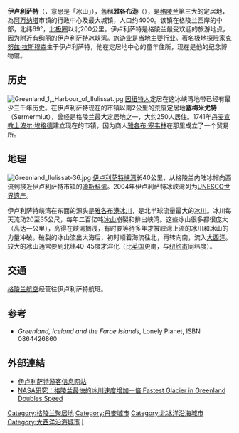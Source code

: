{{Infobox settlement
| name = {{PAGENAME}}
| native_name = {{lang|kl|Ilulissat}}
| other_name = {{lang|da|Jakobshavn}}
| image_skyline = {{Photomontage
|photo1a=The colors from Ilulissat - Greenland. - panoramio.jpg
|photo1b=Ilulissat.jpg
|photo2a=Sailing in the Icefjord.jpg
|photo3a=Rasmussenhaus.JPG
|photo3b=Ilulissat 4 Eglise Groenland 2009 Expédition ACarré.JPG
|size=250
|position=center
|color=	white
}}
| image_caption = 由左上至右下：當地民居、舊城區、[[伊盧利薩特冰峽灣|伊盧利薩特冰峽灣]]、博物館、教堂
| pushpin_map = Greenland
| pushpin_label_position = right
| pushpin_map_caption = {{PAGENAME}}在[[格陵蘭|格陵蘭]]的位置
| settlement_type = 城鎮
| subdivision_type = 主權國家
| subdivision_name = {{flagicon|DEN}} [[丹麥王國|丹麥王國]]
| subdivision_type1 = [[屬地|自治國]]
| subdivision_name1 = {{flag|Greenland}}
| subdivision_type2 = [[格陵蘭行政區劃|市镇]]
| subdivision_name2 = [[阿万纳塔|阿万纳塔]]
| leader_title = 市長
| leader_name = 
| leader_party = 
| established_title = 建立
| established_date = 1727年
| established_title2 = 城鎮地位
| established_date2 = 1782年
| elevation_max_m = 2,010
| elevation_min_m = 1
| area_total_km2 = 11.25
| area_metro_km2 = 47
| population_total = 4,617
| population_as_of = 2020年
| population_density_km2 = auto
| timezone = [[UTC−03:00|UTC-3]]
| timezone_DST = [[UTC−02:00|UTC-2]]
| coordinates = {{coord|69|13|N|51|06|W|display=inline,title}}
| postal_code = 3952
| area_code = +299 94
| blank_name = 種族構成
| blank_info = 90.98% [[因紐特人|因紐特人]]<br>9.02% 其他
| website = {{url|
www.avannaata.gl}} }}
'''伊卢利萨特'''（{{lang-kl|Ilulissat}}，意思是「冰山」），舊稱'''雅各布港'''（{{lang-da|Jakobshavn}}），是[[格陵兰|格陵兰]]第三大的定居地，為[[阿万纳塔|阿万纳塔]]市镇的行政中心及最大城镇，人口约4000。该镇在格陵兰西岸的中部，北纬69°，[[北极圈|北极圈]]以北200公里。伊卢利萨特是格陵兰最受欢迎的旅游地点，因为附近有绚丽的伊卢利萨特冰峡湾。旅游业是当地主要行业。著名极地探险家[[克努兹·拉斯穆森|克努兹·拉斯穆森]]生于伊卢利萨特，他在定居地中心的童年住所，现在是他的纪念博物馆。

==历史==
[[File:Greenland_1,_Harbour_of_Ilulissat.jpg|thumb]]
[[因纽特人|因纽特人]]定居在这冰峡湾地带已经有最少三千年历史。在伊卢利萨特现在的市镇以南2公里的荒废定居地'''塞梅米尤特'''（Sermermiut），曾经是格陵兰最大定居地之一，大约250人居住。1741年[[丹麦|丹麦]][[宣教士|宣教士]][[波尔·埃格德|波尔·埃格德]]建立现在的市镇，因为商人[[雅各布·塞韦林|雅各布·塞韦林]]在那里成立了一个贸易所。

==地理==
[[File:Greenland_Ilulissat-36.jpg|thumb]]
[[伊盧利薩特冰峽灣|伊卢利萨特峡湾]]长40公里，从格陵兰内陆冰帽向西流到接近伊卢利萨特市镇的[[迪斯科湾|迪斯科湾]]。2004年伊卢利萨特冰峡湾列为[[UNESCO|UNESCO]][[世界遗产|世界遗产]]。

伊卢利萨特峡湾在东面的源头是[[雅各布港冰川|雅各布港冰川]]，是北半球流量最大的[[冰川|冰川]]。冰川每天流动20至35公尺，每年二百亿吨[[冰山|冰山]]崩裂和排出峡湾。这些冰山很多都很庞大（高达一公里），高得在峡湾搁浅，有时要等待多年才被峡湾上流的冰川和冰山的力量冲破。破裂的冰山流出大海后，初时顺着海流往北，再转向南，流入[[大西洋|大西洋]]。较大的冰山通常要到北纬40-45度才溶化（比[[英国|英国]]更南，与[[纽约市|纽约市]]同纬度）。

{{Weather box|location = 伊盧利薩特，1961-1990年數據
|metric first = Y
|single line = Y
|Jan high C = -9.0
|Feb high C = -10.1
|Mar high C = -10.6
|Apr high C = -3.8
|May high C = 3.4
|Jun high C = 8.3
|Jul high C = 11.4
|Aug high C = 10.2
|Sep high C = 5.5
|Oct high C = -0.5
|Nov high C = −4.8
|Dec high C = −7.6
|Jan low C = −16.6
|Feb low C = −18.3
|Mar low C = −19.3
|Apr low C = -12.6
|May low C = -3.4
|Jun low C = 1.8
|Jul low C = 4.4
|Aug low C = 3.3
|Sep low C = -0.8
|Oct low C = -6.7
|Nov low C = −11.1
|Dec low C = −14.8
| Jan record high C = 12.2
| Feb record high C = 9.0
| Mar record high C = 12.0
| Apr record high C = 10.2
| May record high C = 16.5
| Jun record high C = 18.0
| Jul record high C = 20.6
| Aug record high C = 20.4
| Sep record high C = 16.1
| Oct record high C = 12.4
| Nov record high C = 11.4
| Dec record high C = 11.6
| year record high C = 
| Jan record low C = -33.6
| Feb record low C = -33.6
| Mar record low C = -37.8
| Apr record low C = -29.5
| May record low C = -21.1
| Jun record low C = -5.9
| Jul record low C = -1.5
| Aug record low C = -3.0
| Sep record low C = -13.8
| Oct record low C = -18.2
| Nov record low C = -27.5
| Dec record low C = -34.0
| year record low C = 
| precipitation colour = green
|Jan precipitation mm = 13
|Feb precipitation mm = 16
|Mar precipitation mm = 13
|Apr precipitation mm = 18
|May precipitation mm = 18
|Jun precipitation mm = 24
|Jul precipitation mm = 32
|Aug precipitation mm = 31
|Sep precipitation mm = 41
|Oct precipitation mm = 25
|Nov precipitation mm = 22
|Dec precipitation mm = 18
|unit precipitation days = 1.0 mm
|Jan precipitation days =  4.3
|Feb precipitation days =  4.0
|Mar precipitation days = 4.0
|Apr precipitation days =  5.0
|May precipitation days =  4.2
|Jun precipitation days =  4.8
|Jul precipitation days = 5.3
|Aug precipitation days =  5.4
|Sep precipitation days = 7.4
|Oct precipitation days = 5.3
|Nov precipitation days = 5.6
|Dec precipitation days = 5.0
| Jan snow days = 7.6
| Feb snow days = 7.2
| Mar snow days = 7.8
| Apr snow days = 8.0
| May snow days = 6.0
| Jun snow days = 0.6
| Jul snow days = 0.0
| Aug snow days = 0.4
| Sep snow days = 3.3
| Oct snow days = 5.9
| Nov snow days = 7.3
| Dec snow days = 7.2
| year snow days =
|Jan sun= 0
|Feb sun= 28
|Mar sun= 93
|Apr sun= 180
|May sun= 279
|Jun sun= 300
|Jul sun= 279
|Aug sun= 217
|Sep sun= 120
|Oct sun= 62
|Nov sun= 30
|Dec sun= 0
|Jan percentsun = 0.0
|Feb percentsun = 13.2
|Mar percentsun = 25.8
|Apr percentsun = 37.4
|May percentsun = 41.7
|Jun percentsun = 41.7
|Jul percentsun = 38.4
|Aug percentsun = 39.3
|Sep percentsun = 30.1
|Oct percentsun = 21.9
|Nov percentsun = 23.3
|Dec percentsun = 0.0
|year percentsun = 
|source 1 = 丹麥氣象研究所<ref>{{Cite web |url=http://www.dmi.dk/dmi/index/gronland/klimanormaler-gl.htm |title=Danish Meteorological Institute |accessdate=2018-08-04 |archive-date=2013-06-30 |archive-url=https://web.archive.org/web/20130630074410/http://www.dmi.dk/dmi/index/gronland/klimanormaler-gl.htm |dead-url=yes }}</ref>
|source 2 = 世界氣候指南<ref name= WCG >{{cite web
  | url = http://www.worldclimateguide.co.uk/climateguides/greenland/ilulissat.php
  | title = World Weather Information Service – Ilulissat
  | accessdate = 30 September 2013
  | publisher = Weather2Travel.com
  | archive-date = 2016-03-19
  | archive-url = https://web.archive.org/web/20160319032528/http://www.worldclimateguide.co.uk/climateguides/greenland/ilulissat.php
  | dead-url = no
  }}</ref>
}}

==交通==
[[格陵兰航空|格陵兰航空]]经营往伊卢利萨特航班。

== 参考 ==
*''Greenland, Iceland and the Faroe Islands'', Lonely Planet, ISBN 0864426860
{{reflist}}

==外部連結==
*[https://web.archive.org/web/20050122092242/http://www.greenland-guide.gl/ilulissat-tourist/default.htm 伊卢利萨特游客信息网站]
*[http://www.nasa.gov/vision/earth/lookingatearth/jakobshavn.html NASA研究：格陵兰最快的冰川速度增加一倍 Fastest Glacier in Greenland Doubles Speed]{{Wayback|url=http://www.nasa.gov/vision/earth/lookingatearth/jakobshavn.html |date=20060619191601 }}

[[Category:格陵兰聚居地|Category:格陵兰聚居地]]
[[Category:丹麥城市|Category:丹麥城市]]
[[Category:北冰洋沿海城市|Category:北冰洋沿海城市]]
[[Category:大西洋沿海城市|Category:大西洋沿海城市]]
[[Category:丹麥世界遺產|I]]